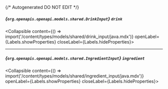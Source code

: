 {/* Autogenerated DO NOT EDIT  */}

##### *{`org.openapis.openapi.models.shared.DrinkInput`}* `drink`
<Collapsible content={() => import('/content/types/models/shared/drink_input/java.mdx')} openLabel={Labels.showProperties} closeLabel={Labels.hideProperties}>
</Collapsible>

---
##### *{`org.openapis.openapi.models.shared.IngredientInput`}* `ingredient`
<Collapsible content={() => import('/content/types/models/shared/ingredient_input/java.mdx')} openLabel={Labels.showProperties} closeLabel={Labels.hideProperties}>
</Collapsible>


